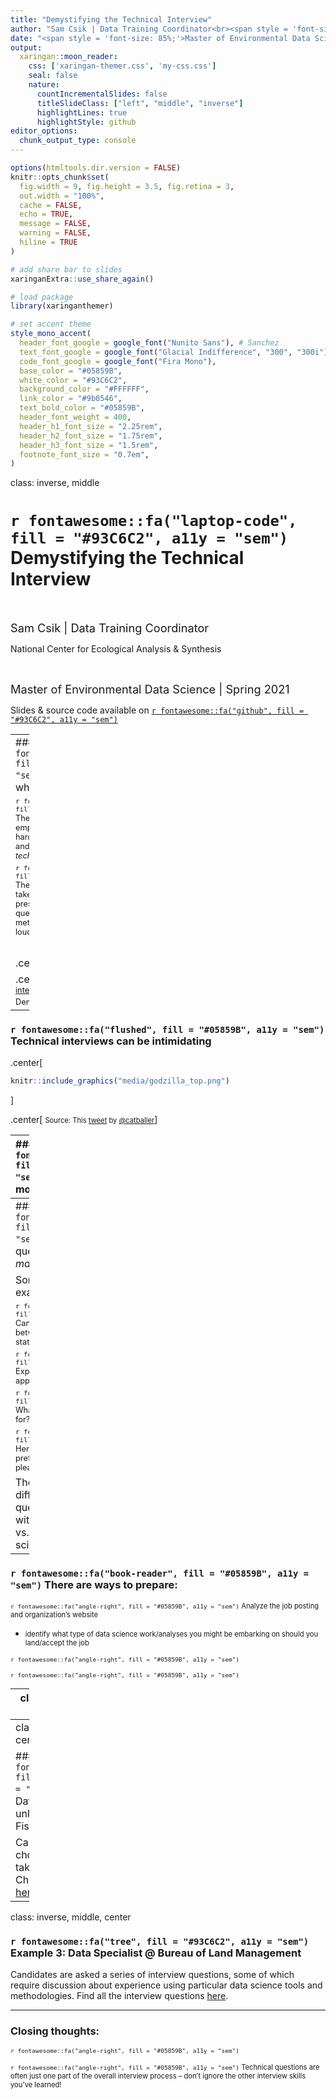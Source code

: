 ```yaml
---
title: "Demystifying the Technical Interview"
author: "Sam Csik | Data Training Coordinator<br><span style = 'font-size: 65%;'>National Center for Ecological Analysis & Synthesis<br></span>"
date: "<span style = 'font-size: 85%;'>Master of Environmental Data Science | Spring 2022</span><br><span style = 'font-size: 65%;'>Slides & source code available on [GitHub](https://github.com/UCSB-MEDS/technical-interviews)</span>"
output:
  xaringan::moon_reader:
    css: ['xaringan-themer.css', 'my-css.css']
    seal: false
    nature:
      countIncrementalSlides: false
      titleSlideClass: ["left", "middle", "inverse"]
      highlightLines: true
      highlightStyle: github
editor_options: 
  chunk_output_type: console
---
```


```r
options(htmltools.dir.version = FALSE)
knitr::opts_chunk$set(
  fig.width = 9, fig.height = 3.5, fig.retina = 3,
  out.width = "100%",
  cache = FALSE,
  echo = TRUE,
  message = FALSE, 
  warning = FALSE,
  hiline = TRUE
)
```

```r
# add share bar to slides
xaringanExtra::use_share_again()
```

```r
# load package
library(xaringanthemer)

# set accent theme
style_mono_accent(
  header_font_google = google_font("Nunito Sans"), # Sanchez
  text_font_google = google_font("Glacial Indifference", "300", "300i"),
  code_font_google = google_font("Fira Mono"),
  base_color = "#05859B",
  white_color = "#93C6C2", 
  background_color = "#FFFFFF",
  link_color = "#9b0546",
  text_bold_color = "#05859B",
  header_font_weight = 400,
  header_h1_font_size = "2.25rem",
  header_h2_font_size = "1.75rem",
  header_h3_font_size = "1.5rem",
  footnote_font_size = "0.7em",
)
```

class: inverse, middle

# `r fontawesome::fa("laptop-code", fill = "#93C6C2", a11y = "sem")` Demystifying the Technical Interview
<br>

<span style = 'font-size: 130%;'>Sam Csik | Data Training Coordinator</span>  

National Center for Ecological Analysis & Synthesis<br>

<br>

<span style = 'font-size: 130%;'>Master of Environmental Data Science | Spring 2021</span>   

Slides & source code available on [`r fontawesome::fa("github", fill = "#93C6C2", a11y = "sem")`](https://github.com/UCSB-MEDS/technical-interviews)

---
### `r fontawesome::fa("question", fill = "#05859B", a11y = "sem")` Technical interviews: what even are they?

<span style = 'font-size: 80%;'>`r fontawesome::fa("angle-right", fill = "#05859B", a11y = "sem")` They are a way for potential employers to assess a candidate's hard skills, knowledge of the field, and *how a candidate approaches technical problems/challenges*</span>

<span style = 'font-size: 80%;'>`r fontawesome::fa("angle-right", fill = "#05859B", a11y = "sem")` They can be coding-based (live, take-home, whiteboarding), presentations, or answering questions about tools, methodologies, approaches, etc. out loud</span>

<br>

.center[
```r
knitr::include_graphics("media/tech_interview_zoom.png")
```
]

.center[
<span style = 'font-size: 80%;'>Image source: [Technical interview resources](https://markodenic.com/resources-to-crush-the-technical-interview/) by Marko Denic</span>
]

---

### `r fontawesome::fa("flushed", fill = "#05859B", a11y = "sem")` Technical interviews can be intimidating

.center[
```r
knitr::include_graphics("media/godzilla_top.png")
```
]

.center[
<span style = 'font-size: 80%;'>Source: This [tweet](https://twitter.com/catballar/status/1499036814044286977) by [@catballer](https://twitter.com/catballar)</span>
]

---
### `r fontawesome::fa("brain", fill = "#05859B", a11y = "sem")` But you likely know more than you think!

.center[
```r
knitr::include_graphics("media/godzilla.png")
```
]

.center[
<span style = 'font-size: 80%;'>Source: This [tweet](https://twitter.com/catballar/status/1499036814044286977) by [@catballer](https://twitter.com/catballar)</span>
]

---
### `r fontawesome::fa("question", fill = "#05859B", a11y = "sem")` Technical interview questions/tasks can take *many* forms

Some very general examples: 

<span style = 'font-size: 80%;'>`r fontawesome::fa("angle-right", fill = "#05859B", a11y = "sem")` Can you explain the difference between statistical test A and statistical test B?</span>

<span style = 'font-size: 80%;'>`r fontawesome::fa("angle-right", fill = "#05859B", a11y = "sem")` Explain and/or show how you would approach solving problem X.</span>

<span style = 'font-size: 80%;'>`r fontawesome::fa("angle-right", fill = "#05859B", a11y = "sem")` What is the package/tool Y used for?</span>

<span style = 'font-size: 80%;'>`r fontawesome::fa("angle-right", fill = "#05859B", a11y = "sem")` Here is a data set. Using your preferred programming language, please answer question X.</span>

The type, length, and difficulty of technical questions typically varies with the job level (e.g. junior vs. senior-level data scientist)

---
### `r fontawesome::fa("book-reader", fill = "#05859B", a11y = "sem")` There are ways to prepare:

<span style = 'font-size: 80%;'>`r fontawesome::fa("angle-right", fill = "#05859B", a11y = "sem")` Analyze the job posting and organization's website</span>

* <span style = 'font-size: 80%;'>identify what type of data science work/analyses you might be embarking on should you land/accept the job</span>

<span style = 'font-size: 80%;'>`r fontawesome::fa("angle-right", fill = "#05859B", a11y = "sem")`</span>

<span style = 'font-size: 80%;'>`r fontawesome::fa("angle-right", fill = "#05859B", a11y = "sem")`</span>

---
class: inverse, middle, center

### `r fontawesome::fa("ship", fill = "#93C6C2", a11y = "sem")` Example 1: Fisheries Data Scientist and Coordinator @ Environmental Market Solutions Lab (emLab), UC Santa Barbara

This technical component was provided to interviewees at interview round 2 (of 3). Check out the take-home task and associated job description [here](https://docs.google.com/document/d/1YxnLkj-IAD7ht4F8B91ExkjSsLnijFiW7dWgWx-UWbg/edit?usp=sharing).

---
class: inverse, middle, center

### `r fontawesome::fa("fish", fill = "#93C6C2", a11y = "sem")` Example 2: Data Scientist (exact title unknown) @ Global Fishing Watch

Candidates were given a choice of two different take-home challenges. Check them both out [here](https://docs.google.com/document/d/1OuewBioyncbnchWqLu-r-mGAJmj6uPPk7zTYO95cypU/edit?usp=sharing).

---
class: inverse, middle, center

### `r fontawesome::fa("tree", fill = "#93C6C2", a11y = "sem")` Example 3: Data Specialist @ Bureau of Land Management

Candidates are asked a series of interview questions, some of which require discussion about experience using particular data science tools and methodologies. Find all the interview questions [here](https://docs.google.com/document/d/1uX3Jg8iDtmceKCslmjk9nMrhhL4jRbYE-fKfdcwxCiQ/edit?usp=sharing).

---
### Closing thoughts:

<span style = 'font-size: 80%;'>`r fontawesome::fa("angle-right", fill = "#05859B", a11y = "sem")`</span>

<span style = 'font-size: 80%;'>`r fontawesome::fa("angle-right", fill = "#05859B", a11y = "sem")` Technical questions are often just one part of the overall interview process -- don't ignore the other interview skills you've learned!</span>

